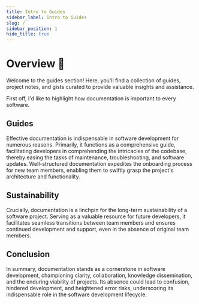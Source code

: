 ```yaml
---
title: Intro to Guides
sidebar_label: Intro to Guides
slug: /
sidebar_position: 1
hide_title: true
---
```


# Overview 👋

Welcome to the guides section! Here, you'll find a collection of guides, project notes, and gists curated to provide valuable insights and assistance.

First off, I'd like to highlight how documentation is important to every software.

## Guides

Effective documentation is indispensable in software development for numerous reasons. Primarily, it functions as a comprehensive guide, facilitating developers in comprehending the intricacies of the codebase, thereby easing the tasks of maintenance, troubleshooting, and software updates. Well-structured documentation expedites the onboarding process for new team members, enabling them to swiftly grasp the project's architecture and functionality.

## Sustainability

Crucially, documentation is a linchpin for the long-term sustainability of a software project. Serving as a valuable resource for future developers, it facilitates seamless transitions between team members and ensures continued development and support, even in the absence of original team members.

## Conclusion

In summary, documentation stands as a cornerstone in software development, championing clarity, collaboration, knowledge dissemination, and the enduring viability of projects. Its absence could lead to confusion, hindered development, and heightened error risks, underscoring its indispensable role in the software development lifecycle.
